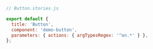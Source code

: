 ```js
// Button.stories.js

export default {
  title: 'Button',
  component: 'demo-button',
  parameters: { actions: { argTypesRegex: '^on.*' } },
};
```
